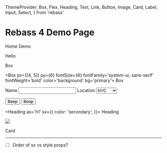   ThemeProvider,
  Box,
  Flex,
  Heading,
  Text,
  Link,
  Button,
  Image,
  Card,
  Label,
  Input,
  Select,
} from 'rebass'

  <Provider>
    <Box
      {...props}
      sx={{
        fontFamily: 'system-ui, sans-serif',
      }}
    />
  </Provider>

# Rebass 4 Demo Page

<Link href='/' variant='nav'>
  Home
</Link>
<Link href='/demo' variant='nav'>
  Demo
</Link>

Hello

<Box>
  Box
</Box>

<Box
  px={[4, 5]}
  py={6}
  fontSize={6}
  fontFamily='system-ui, sans-serif'
  fontWeight='bold'
  color='background'
  bg='primary'>
  Box
</Box>

<Box py={4}>
  <Label htmlFor='name'>Name</Label>
  <Input
    type='text'
    id='name'
    name='name'
    defaultValue='hello'
  />
  <Label htmlFor='location'>Location</Label>
  <Select
    id='location'
    name='location'>
    <option>NYC</option>
    <option>London</option>
    <option>Toronto</option>
    <option>SF</option>
  </Select>
</Box>

<Button
  variant='primary'>
  Beep
</Button>
<Button
  variant='secondary'>
  Boop
</Button>

<Heading as='h1'
  sx={{
    color: 'secondary',
  }}>
  Heading
</Heading>

<Image
  src='https://jxnblk.com/avatar.png'
  variant='avatar'
/>

<Card
  p={3}>
  Card
</Card>

---

- [ ] Order of sx vs style props?

